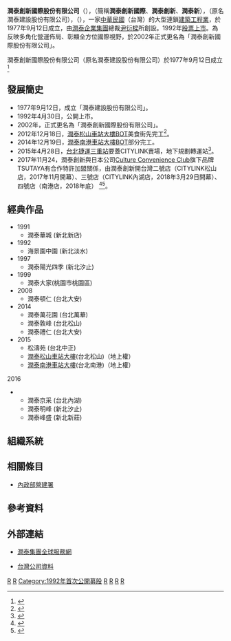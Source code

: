 
{{Infobox Company 
| company_name       = 潤泰創新國際股份有限公司
| company_name_en    = Ruentex Development Co.,Ltd.
| company_logo       = [[File:Ruentex_logo.svg|180px]]
| company_type       = 股份有限公司
| company_slogan     = 
| local_code_name            = TW
| local_code            = 12139612
| market_information = {{twse|9945}}<br>（1992年4月30日上市）
| predecessor        = 潤泰建設<br/>（統一編號：24257037）
| abbreviated_name   = 
| foundation         = 1977年9月12日
| location           = {{ROC-TW}}<br>[[臺北市|臺北市]][[中山區_(臺北市)|中山區]][[八德路_(臺北市)|八德路2段]]308號11樓 <br>（[[潤泰中崙大樓|潤泰中崙大樓]]）
| zip_code           = 114
| telephone_no       = +886 2 8161-9888分機2260
| key_people         = 董事長：[[簡滄圳|簡滄圳]]<br/> 總經理：[[李志宏|李志宏]]
| industry           = [[建築|建築營造業]]
| products           = 不動產開發、規劃設計及銷售
| capital            = [[新臺幣|新台幣]]11,925,452,610元（2014年11月）
| revenue            = 
| operating_income   = 
| profit             = 
| market_value       = 
| num_employees      = 
| Net asset value    = 
| accounting_period  = 每年12月（月制會計年度）
| parent             = [[潤泰企業集團|潤泰集團]]
| major_shareholder  = [[潤泰興股份有限公司|潤泰興股份有限公司]]<br/>[[潤泰全球股份有限公司|潤泰全球股份有限公司]]
| divisions          = 
| subsid             = 
| sister             =
| homepage           = [http://rcweb.ruentex.com.tw/RUENTEX/ 潤泰創新]
| footnotes          = 
| width              =
}}
'''潤泰創新國際股份有限公司'''（{{lang|en|Ruentex Development Co.,Ltd.}}），（簡稱'''潤泰創新國際'''、'''潤泰創新'''、'''潤泰新'''），（原名潤泰建設股份有限公司），（{{twse|9945}}），一家[[中華民國|中華民國]]（台灣）的大型連鎖[[建築工程業|建築工程業]]，於1977年9月12日成立，由[[潤泰企業集團|潤泰企業集團]]總裁[[尹衍樑|尹衍樑]]所創設。1992年[[股票上市|股票上市]]。為反映多角化營運佈局、彰顯全方位國際視野，於2002年正式更名為「潤泰創新國際股份有限公司」。

潤泰創新國際股份有限公司（原名潤泰建設股份有限公司）於1977年9月12日成立<ref>{{cite web|title=潤泰創新國際(原潤泰建設)|url=http://w3.rt-develop.com.tw/httpdocs/ruentex_development/company.php|deadurl=yes|archiveurl=https://web.archive.org/web/20150224070458/http://w3.rt-develop.com.tw/httpdocs/ruentex_development/company.php|archivedate=2015-02-24}}</ref>

== 發展簡史 == 
*1977年9月12日，成立「潤泰建設股份有限公司」。
*1992年4月30日，公開上市。
*2002年，正式更名為「潤泰創新國際股份有限公司」。
*2012年12月18日，[[潤泰松山車站大樓|潤泰松山車站大樓]]BOT美食街先完工<ref>{{cite news|url=http://www.appledaily.com.tw/appledaily/article/headline/20121219/34715177/|title=松山車站美食街 開幕夯|publisher=《[[台灣蘋果日報|台灣蘋果日報]]》|date=2014-12-19|language=zh-tw|accessdate=2015-02-24|archive-date=2016-04-20|archive-url=https://web.archive.org/web/20160420104811/http://www.appledaily.com.tw/appledaily/article/headline/20121219/34715177/|dead-url=no}}</ref>。
*2014年12月19日，[[潤泰南港車站大樓|潤泰南港車站大樓]]BOT部分完工。
*2015年4月28日，[[台北捷運|台北捷運]][[三重站|三重站]]要蓋CITYLINK賣場，地下規劃轉運站<ref>{{cite news|author=畢務潔|title=商場還沒蓋！　周邊房價已攀升|url=http://www.appledaily.com.tw/realtimenews/article/new/20150428/600603/|accessdate=2015-04-28|newspaper=《[[台灣蘋果日報|台灣蘋果日報]]》|date=2015-04-05|archive-date=2016-04-16|archive-url=https://web.archive.org/web/20160416145850/http://www.appledaily.com.tw/realtimenews/article/new/20150428/600603/|dead-url=no}}</ref>。
*2017年11月24，潤泰創新與日本公司[[Culture_Convenience_Club|Culture Convenience Club]]旗下品牌TSUTAYA有合作特許加盟關係，由潤泰創新開台灣二號店（CITYLINK松山店，2017年11月開幕）、三號店（CITYLINK內湖店，2018年3月29日開幕）、四號店（南港店，2018年底） <ref>{{cite news|author=陳美玲|title=CITYLINK松山貳號店 將引進TSUTAYA書店|url=https://money.udn.com/money/story/5641/2710731|accessdate=2017-09-19|newspaper=《[[經濟日報_(台灣)|經濟日報]]》|date=2018-03-29|archive-date=2019-05-08|archive-url=https://web.archive.org/web/20190508003249/https://money.udn.com/money/story/5641/2710731|dead-url=no}}</ref><ref>{{cite news|author=蔡惠芳|title=內湖CITYLINK 蔦屋書店進駐|url=http://www.chinatimes.com/newspapers/20180330000265-260202|accessdate=2018-03-30|newspaper=《[[工商時報|工商時報]]》|date=2018-03-29|archive-date=2018-04-01|archive-url=https://web.archive.org/web/20180401004921/http://www.chinatimes.com/newspapers/20180330000265-260202|dead-url=no}}</ref>。

== 經典作品 ==
*1991
** 潤泰華城 (新北新店)
*1992
** 海景園中園 (新北淡水)
*1997
** 潤泰陽光四季 (新北汐止)
*1999
** 潤泰大家(桃園市桃園區)
*2008
** 潤泰頓仁 (台北大安)
*2014
** 潤泰萬花園 (台北萬華)
** 潤泰敦峰 (台北松山)
** 潤泰禮仁 (台北大安)
*2015
** 松濤苑 (台北中正)
** [[潤泰松山車站大樓|潤泰松山車站大樓]](台北松山)（地上權）
** [[潤泰南港車站大樓|潤泰南港車站大樓]](台北南港)（地上權）
2016
** 潤泰京采 (台北內湖)
** 潤泰明峰 (新北汐止)
** 潤泰峰盛 (新北新莊)

== 組織系統 ==

== 相關條目 ==
*[[內政部營建署|內政部營建署]]

== 參考資料 ==
{{Reflist|30em}}

== 外部連結 ==
*{{zh-tw}} [http://www.ruentex.com.tw/ 潤泰集團全球服務網] {{Wayback|url=http://www.ruentex.com.tw/ |date=20131215095454 }}
*{{zh-tw}} [http://company.g0v.ronny.tw/id/12139612 台灣公司資料]
{{台灣建築公司（上市）}}
{{Portal bar|台灣|臺北|建築|企業}}
[[Category:1977年台灣建立|R]]
[[Category:1977年成立的公司|R]]
[[Category:1992年首次公開募股|Category:1992年首次公開募股]]
[[Category:總部在台灣的跨國公司|R]]
[[Category:台灣建築公司|R]]
[[Category:總部位於臺北市中山區的工商業機構|R]]
[[Category:潤泰企業集團|R]]